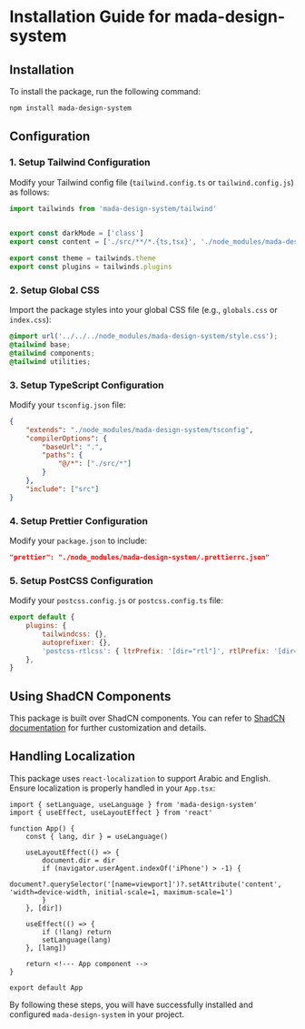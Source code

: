 
<Meta title="Installation Guide" />

# Installation Guide for mada-design-system


## Installation

To install the package, run the following command:

```sh
npm install mada-design-system
```

## Configuration

### 1. Setup Tailwind Configuration

Modify your Tailwind config file (`tailwind.config.ts` or `tailwind.config.js`) as follows:

```ts
import tailwinds from 'mada-design-system/tailwind'

 
export const darkMode = ['class']
export const content = ['./src/**/*.{ts,tsx}', './node_modules/mada-design-system/*.{html,js,ts,jsx,tsx}']

export const theme = tailwinds.theme
export const plugins = tailwinds.plugins
```

### 2. Setup Global CSS

Import the package styles into your global CSS file (e.g., `globals.css` or `index.css`):

```css
@import url('../../../node_modules/mada-design-system/style.css');
@tailwind base;
@tailwind components;
@tailwind utilities;
```

### 3. Setup TypeScript Configuration

Modify your `tsconfig.json` file:

```json
{
    "extends": "./node_modules/mada-design-system/tsconfig",
    "compilerOptions": {
        "baseUrl": ".",
        "paths": {
            "@/*": ["./src/*"]
        }
    },
    "include": ["src"]
}
```

### 4. Setup Prettier Configuration

Modify your `package.json` to include:

```json
"prettier": "./node_modules/mada-design-system/.prettierrc.json"
```

### 5. Setup PostCSS Configuration

Modify your `postcss.config.js` or `postcss.config.ts` file:

```js
export default {
    plugins: {
        tailwindcss: {},
        autoprefixer: {},
        'postcss-rtlcss': { ltrPrefix: '[dir="rtl"]', rtlPrefix: '[dir="ltr"]' },
    },
}
```

## Using ShadCN Components

This package is built over ShadCN components. You can refer to [ShadCN documentation](https://ui.shadcn.com/) for further customization and details.

## Handling Localization

This package uses `react-localization` to support Arabic and English. Ensure localization is properly handled in your `App.tsx`:

```tsx
import { setLanguage, useLanguage } from 'mada-design-system'
import { useEffect, useLayoutEffect } from 'react'

function App() {
    const { lang, dir } = useLanguage()

    useLayoutEffect(() => {
        document.dir = dir
        if (navigator.userAgent.indexOf('iPhone') > -1) {
            document?.querySelector('[name=viewport]')?.setAttribute('content', 'width=device-width, initial-scale=1, maximum-scale=1')
        }
    }, [dir])

    useEffect(() => {
        if (!lang) return
        setLanguage(lang)
    }, [lang])

    return <!--- App component -->
}

export default App
```

By following these steps, you will have successfully installed and configured `mada-design-system` in your project.
